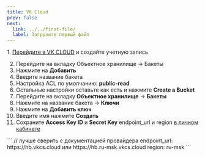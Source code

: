 ```yaml
---
title: VK Cloud
prev: false
next:
  link: ../../first-file/
  label: Загрузите первый файл
---
```


<Steps>
1. <a href="https://mcs.mail.ru/" target="blank">Перейдите в VK CLOUD</a> и создайте учетную запись

2. Перейдите на вкладку Объектное хранилище -> Бакеты
3. Нажмите на **Добавить**
4. Введите название бакета
5. Настройка ACL по умолчанию: **public-read**
6. Остальные настройки оставьте как есть и нажмите **Create a Bucket**
7. Перейдите на вкладку **Объектное хранилище** -> **Бакеты**
8. Нажмите на название бакета -> **Ключи**
9. Нажмите на **Добавить ключ**
10. Введите имя нажмите **Создать**
11. Сохраните **Access Key ID** и **Secret Key** endpoint_url и region [в личном кабинете](https://admin.defaultuploader.com)
</Steps>
<Aside title="File endpoint и Region">
  ```
  // лучше сверить с документацией провайдера
  endpoint_url: https://hb.vkcs.cloud или https://hb.ru-msk.vkcs.cloud
  region: ru-msk
  ```
</Aside>


